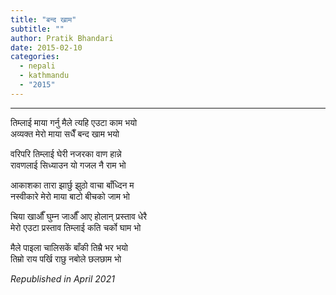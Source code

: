 ```yaml
---
title: "बन्द खाम"
subtitle: ""
author: Pratik Bhandari
date: 2015-02-10
categories:
  - nepali
  - kathmandu
  - "2015"
---
```


<!-- Oh, so some links brought you here. Cool.\ -->

***

तिम्लाई माया गर्नु मैले त्यहि एउटा काम भयो\
अव्यक्त मेरो माया सधैँ बन्द खाम भयो\

वरिपरि तिम्लाई घेरी नजरका वाण हान्ने\
रावणलाई सिध्याउन यो गजल नै राम भो\

आकाशका तारा झार्छु झुठो वाचा बाँध्दिन म\
नस्वीकारे मेरो माया बाटो बीचको जाम भो\

चिया खाऔँ घुम्न जाऔँ आए होलान् प्रस्ताव धेरै\
मेरो एउटा प्रस्ताव तिम्लाई कति चर्को घाम भो\

मैले पाइला चालिसकें बाँकी तिम्रै भर भयो\
तिम्रो राय पर्खि राछु नबोले छलछाम भो\

_Republished in April 2021_
